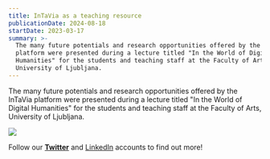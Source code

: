 ```yaml
---
title: InTaVia as a teaching resource
publicationDate: 2024-08-18
startDate: 2023-03-17
summary: >-
  The many future potentials and research opportunities offered by the InTaVia
  platform were presented during a lecture titled "In the World of Digital
  Humanities" for the students and teaching staff at the Faculty of Arts,
  University of Ljubljana.
---
```

The many future potentials and research opportunities offered by the InTaVia platform were presented during a lecture titled "In the World of Digital Humanities" for the students and teaching staff at the Faculty of Arts, University of Ljubljana.

![](/assets/content/en/activities/intavia-as-a-teaching-resource/intavia-ff-blend.jpg)

Follow our [**Twitter**](https://twitter.com/projectintavia) and [LinkedIn](https://www.linkedin.com/company/project-intavia) accounts to find out more!
